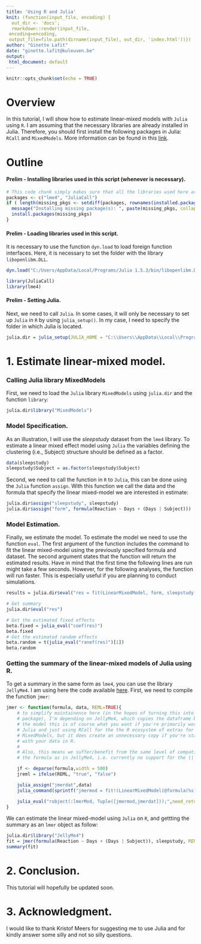 ---
title: 'Using R and Julia'
knit: (function(input_file, encoding) {
  out_dir <- 'docs';
  rmarkdown::render(input_file,
 encoding=encoding,
 output_file=file.path(dirname(input_file), out_dir, 'index.html'))})
author: "Ginette Lafit"
date: "ginette.lafit@kuleuven.be"
output:
 html_document: default
---

```{r setup, include=FALSE}
knitr::opts_chunk$set(echo = TRUE)
```

# Overview

In this tutorial, I will show how to estimate linear-mixed models with `Julia` using `R`. I am assuming that the necessary libraries are already installed in Julia. Therefore, you should first install the following packages in Julia: `RCall` and `MixedModels`. More information can be found in this [link](https://rpubs.com/dmbates/377897).

# Outline


#### Prelim - Installing libraries used in this script (whenever is necessary).

```{r, echo=TRUE, warning=TRUE, results="hide", message=FALSE}
# This code chunk simply makes sure that all the libraries used here are installed.
packages <- c("lme4", "JuliaCall")
if ( length(missing_pkgs <- setdiff(packages, rownames(installed.packages()))) > 0) {
  message("Installing missing package(s): ", paste(missing_pkgs, collapse = ", "))
  install.packages(missing_pkgs)
}
```

#### Prelim - Loading libraries used in this script.

It is necessary to use the function `dyn.load` to load foreign function interfaces. Here, it is necessary to set the folder with the library `libopenlibm.DLL`.

```{r, echo=TRUE, warning=TRUE, results="hide", message=FALSE}
dyn.load("C:/Users/AppData/Local/Programs/Julia 1.5.3/bin/libopenlibm.DLL")

library(JuliaCall)
library(lme4)
```

#### Prelim - Setting Julia.

Next, we need to call `Julia`. In some cases, it will only be necessary to set up `Julia` in `R` by using `julia_setup()`. In my case, I need to specify the folder in which Julia is located.

```{r, echo=TRUE, warning=TRUE, results="hide", message=FALSE}
julia.dir = julia_setup(JULIA_HOME = "C:\\Users\\AppData\\Local\\Programs\\Julia 1.5.3\\bin")
```


# 1. Estimate linear-mixed model.

### Calling Julia library MixedModels

First, we need to load the `Julia` library `MixedModels` using `julia.dir` and the function `library`:

```{r, echo=TRUE, warning=FALSE, eval=TRUE}
julia.dir$library("MixedModels")
```

### Model Specification.

As an illustration, I will use the *sleepstudy* dataset from the `lme4` library. To estimate a linear mixed effect model using `Julia` the variables defining the clustering (i.e., Subject) structure should be defined as a factor. 

```{r, echo=TRUE, warning=FALSE, eval=TRUE}
data(sleepstudy)
sleepstudy$Subject = as.factor(sleepstudy$Subject)
```

Second, we need to call the function in `R` to `Julia`, this can be done using the `Julia` function `assign`. With this function we call the data and the formula that specify the linear mixed-model we are interested in estimate:  


```{r, echo=TRUE, warning=FALSE, eval=TRUE}
julia.dir$assign("sleepstudy", sleepstudy)
julia.dir$assign("form", formula(Reaction ~ Days + (Days | Subject)))
```

### Model Estimation.

Finally, we estimate the model. To estimate the model we need to use the function `eval`. The first argument of the function includes the command to fit the linear mixed-model using the previously specified formula and dataset. The second argument states that the function will return the estimated results. Have in mind that the first time the following lines are run might take a few seconds. However, for the following analyses, the function will run faster. This is especially useful if you are planning to conduct simulations. 

```{r, echo=TRUE, warning=FALSE, eval=TRUE}
results = julia.dir$eval("res = fit(LinearMixedModel, form, sleepstudy)",need_return = c("Julia"))

# Get summary 
julia.dir$eval("res")

# Get the estimated fixed effects
beta.fixed = julia_eval("coef(res)")
beta.fixed 
# Get the estimated random effects
beta.random = t(julia_eval("ranef(res)")[1])
beta.random
```

### Getting the summary of the linear-mixed models of Julia using R.

To get a summary in the same form as `lme4`, you can use the library `JellyMe4`. I am using here the code available [here](https://rdrr.io/github/palday/jlme/src/R/JellyMe4.R). First, we need to compile the function `jmer`:

```{r, echo=TRUE, warning=FALSE, eval=TRUE}
jmer <- function(formula, data, REML=TRUE){
    # to simplify maintainence here (in the hopes of turning this into a real
    # package), I'm depending on JellyMe4, which copies the dataframe back with
    # the model this is of course what you want if you're primarily working in
    # Julia and just using RCall for the the R ecosystem of extras for
    # MixedModels, but it does create an unnecessary copy if you're starting
    # with your data in R.
    #
    # Also, this means we suffer/benefit from the same level of compatibility in
    # the formula as in JellyMe4, i.e. currently no support for the ||

    jf <- deparse(formula,width = 500)
    jreml = ifelse(REML, "true", "false")

    julia_assign("jmerdat",data)
    julia_command(sprintf("jmermod = fit!(LinearMixedModel(@formula(%s),jmerdat),REML=%s);",jf,jreml))

    julia_eval("robject(:lmerMod, Tuple([jmermod,jmerdat]));",need_return="R")
}
```

We can estimate the linear mixed-model using `Julia` on `R`, and gettting the summary as an `lmer` object as follow:

```{r, echo=TRUE, warning=FALSE, eval=TRUE}
julia.dir$library("JellyMe4")
fit = jmer(formula(Reaction ~ Days + (Days | Subject)), sleepstudy, REML=TRUE)
summary(fit)
```

# 2. Conclusion.

This tutorial will hopefully be updated soon.

# 3. Acknowledgment.

I would like to thank Kristof Meers for suggesting me to use Julia and for kindly answer some silly and not so silly questions. 


